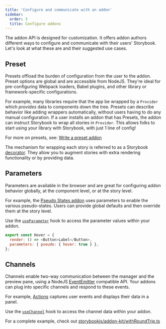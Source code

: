 ```yaml
---
title: 'Configure and communicate with an addon'
sidebar:
  order: 3
  title: Configure addons
---
```


The addon API is designed for customization. It offers addon authors different ways to configure and communicate with their users' Storybook. Let's look at what these are and their suggested use cases.

## Preset

Presets offload the burden of configuration from the user to the addon. Preset options are global and are accessible from NodeJS. They're ideal for pre-configuring Webpack loaders, Babel plugins, and other library or framework-specific configurations.

For example, many libraries require that the app be wrapped by a `Provider` which *provides* data to components down the tree. Presets can describe behavior like adding wrappers automatically, without users having to do any manual configuration. If a user installs an addon that has Presets, the addon can instruct Storybook to wrap all stories in `Provider`. This allows folks to start using your library with Storybook, with just 1 line of config!

For more on presets, see: [Write a preset addon](./writing-presets.mdx)

The mechanism for wrapping each story is referred to as a Storybook [decorator](../writing-stories/decorators.mdx). They allow you to augment stories with extra rendering functionality or by providing data.

## Parameters

Parameters are available in the browser and are great for configuring addon behavior globally, at the component level, or at the story level.

For example, the [Pseudo States addon](https://storybook.js.org/addons/storybook-addon-pseudo-states) uses parameters to enable the various pseudo-states. Users can provide global defaults and then override them at the story level.

Use the [`useParameter`](./addons-api.mdx#useparameter) hook to access the parameter values within your addon.

```js
export const Hover = {
  render: () => <Button>Label</Button>,
  parameters: { pseudo: { hover: true } },
};
```

## Channels

Channels enable two-way communication between the manager and the preview pane, using a NodeJS [EventEmitter](https://nodejs.org/api/events.html) compatible API. Your addons can plug into specific channels and respond to these events.

For example, [Actions](https://storybook.js.org/docs/essentials/actions) captures user events and displays their data in a panel.

Use the [`useChannel`](./addons-api.mdx#usechannel) hook to access the channel data within your addon.

For a complete example, check out [storybookjs/addon-kit/withRoundTrip.ts](https://github.com/storybookjs/addon-kit/blob/main/src/withRoundTrip.ts)
